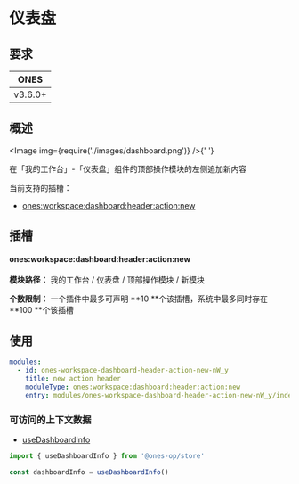 
# 仪表盘

## 要求

| **ONES** |
| :------: |
| v3.6.0+  |

## 概述

<Image img={require('./images/dashboard.png')} />{' '}

在「我的工作台」-「仪表盘」组件的顶部操作模块的左侧追加新内容

当前支持的插槽：

- [ones:workspace:dashboard:header:action:new](#onesworkspacedashboardheaderactionnew)

## 插槽

#### ones:workspace:dashboard:header:action:new

**模块路径：** 我的工作台 / 仪表盘 / 顶部操作模块 / 新模块

**个数限制：** 一个插件中最多可声明 **10 **个该插槽，系统中最多同时存在 **100 **个该插槽

## 使用

```yaml
modules:
  - id: ones-workspace-dashboard-header-action-new-nW_y
    title: new action header
    moduleType: ones:workspace:dashboard:header:action:new
    entry: modules/ones-workspace-dashboard-header-action-new-nW_y/index.html
```

### 可访问的上下文数据

- [useDashboardInfo](../../../../../reference/packages/store/store.md#useDashboardInfo)

```ts
import { useDashboardInfo } from '@ones-op/store'

const dashboardInfo = useDashboardInfo()
```
